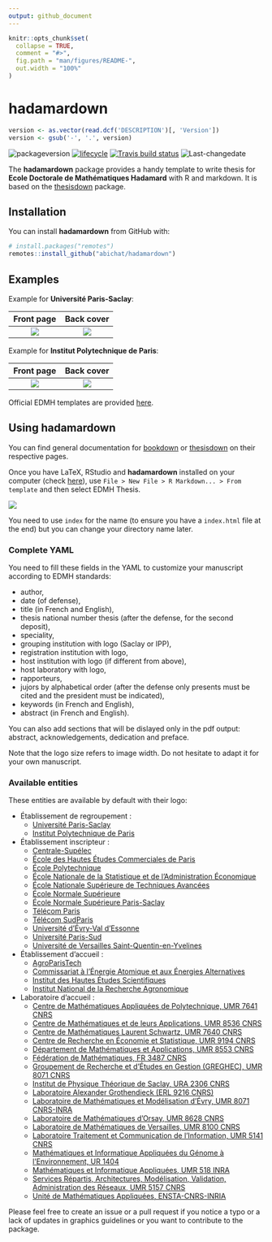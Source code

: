```yaml
---
output: github_document
---
```


<!-- README.md is generated from README.Rmd. Please edit that file -->

```r
knitr::opts_chunk$set(
  collapse = TRUE,
  comment = "#>",
  fig.path = "man/figures/README-",
  out.width = "100%"
)
```

# hadamardown

<!-- badges: start -->
```r
version <- as.vector(read.dcf('DESCRIPTION')[, 'Version'])
version <- gsub('-', '.', version)
```
![packageversion](https://img.shields.io/badge/package%20version-`r version`-orange.svg)
[![lifecycle](https://img.shields.io/badge/lifecycle-stable-brightgreen.svg)](https://www.tidyverse.org/lifecycle/#stable)
[![Travis build status](https://travis-ci.org/abichat/hadamardown.svg?branch=master)](https://travis-ci.org/abichat/hadamardown)
![Last-changedate](https://img.shields.io/badge/last%20change-`r gsub('-', '--', Sys.Date())`-yellowgreen.svg)
<!-- badges: end -->

The **hadamardown** package provides a handy template to write thesis for **Ecole Doctorale de Mathématiques Hadamard** with R and markdown. It is based on the [thesisdown](https://github.com/ismayc/thesisdown) package.

## Installation

You can install **hadamardown** from GitHub with:

```r
# install.packages("remotes")
remotes::install_github("abichat/hadamardown")
```


## Examples

Example for **Université Paris-Saclay**:

Front page            |  Back cover
:-------------------------:|:-------------------------:
<img src="inst/img/output_saclay_1.jpg"/>  |  <img src="inst/img/output_saclay_2.jpg"/>


Example for **Institut Polytechnique de Paris**:

Front page            |  Back cover
:-------------------------:|:-------------------------:
<img src="inst/img/output_ipp_1.jpg"/>  |  <img src="inst/img/output_ipp_2.jpg"/>



Official EDMH templates are provided [here](https://www.universite-paris-saclay.fr/fr/formation/doctorat/ecole-doctorale-de-mathematiques-hadamard-edmh#page-de-garde-des-theses-de-l-edmh).

## Using hadamardown

You can find general documentation for [bookdown](https://bookdown.org/yihui/bookdown/) or [thesisdown](https://github.com/ismayc/thesisdown) on their respective pages.

Once you have LaTeX, RStudio and **hadamardown** installed on your computer (check [here](https://github.com/ismayc/thesisdown#using-thesisdown-from-chesters-github)), use 
`File > New File > R Markdown... > From template` and then select EDMH Thesis.

<img src="inst/img/new_r_markdown.jpg"/> 

You need to use `index` for the name (to ensure you have a `index.html` file at the end) but you can change your directory name later. 


### Complete YAML

You need to fill these fields in the YAML to customize your manuscript according to EDMH standards:

* author, 
* date (of defense),
* title (in French and English),
* thesis national number thesis (after the defense, for the second deposit),
* speciality,
* grouping institution with logo (Saclay or IPP),
* registration institution with logo,
* host institution with logo (if different from above),
* host laboratory with logo,
* rapporteurs,
* jujors by alphabetical order (after the defense only presents must be cited and the president must be indicated),
* keywords (in French and English),
* abstract (in French and English).

You can also add sections that will be dislayed only in the pdf output: abstract, acknowledgements, dedication and preface. 

Note that the logo size refers to image width. Do not hesitate to adapt it for your own manuscript.

### Available entities

These entities are available by default with their logo:

* Établissement de regroupement :
  * [Université Paris-Saclay](inst/rmarkdown/templates/edmh_thesis/skeleton/logos/edmhsaclay.jpg)
  * [Institut Polytechnique de Paris](inst/rmarkdown/templates/edmh_thesis/skeleton/logos/edmhipp.jpg)

* Établissement inscripteur :
  * [Centrale-Supélec](inst/rmarkdown/templates/edmh_thesis/skeleton/logos/centralesupelec.jpg)
  * [École des Hautes Études Commerciales de Paris](inst/rmarkdown/templates/edmh_thesis/skeleton/logos/hec.jpg)
  * [École Polytechnique](inst/rmarkdown/templates/edmh_thesis/skeleton/logos/polytechnique.jpg)
  * [École Nationale de la Statistique et de l'Administration Économique](inst/rmarkdown/templates/edmh_thesis/skeleton/logos/ensae.jpg)
  * [École Nationale Supérieure de Techniques Avancées](inst/rmarkdown/templates/edmh_thesis/skeleton/logos/ensta.jpg)
  * [École Normale Supérieure](inst/rmarkdown/templates/edmh_thesis/skeleton/logos/ensulm.jpg)
  * [École Normale Supérieure Paris-Saclay](inst/rmarkdown/templates/edmh_thesis/skeleton/logos/ensparissaclay.jpg)
  * [Télécom Paris](inst/rmarkdown/templates/edmh_thesis/skeleton/logos/telecomparis.jpg)
  * [Télécom SudParis](inst/rmarkdown/templates/edmh_thesis/skeleton/logos/telecomsudparis.jpg)
  * [Université d'Évry-Val d'Essonne](inst/rmarkdown/templates/edmh_thesis/skeleton/logos/ueve.jpg)
  * [Université Paris-Sud](inst/rmarkdown/templates/edmh_thesis/skeleton/logos/upsud.jpg)
  * [Université de Versailles Saint-Quentin-en-Yvelines](inst/rmarkdown/templates/edmh_thesis/skeleton/logos/uvsq.jpg)

* Établissement d'accueil :
  * [AgroParisTech](inst/rmarkdown/templates/edmh_thesis/skeleton/logos/agroparistech.jpg)
  * [Commissariat à l'Énergie Atomique et aux Énergies Alternatives](inst/rmarkdown/templates/edmh_thesis/skeleton/logos/cea.jpg)
  * [Institut des Hautes Études Scientifiques](inst/rmarkdown/templates/edmh_thesis/skeleton/logos/ihes.jpg)
  * [Institut National de la Recherche Agronomique](inst/rmarkdown/templates/edmh_thesis/skeleton/logos/inra.jpg)
  
* Laboratoire d'accueil :
  * [Centre de Mathématiques Appliquées de Polytechnique, UMR 7641 CNRS](inst/rmarkdown/templates/edmh_thesis/skeleton/logos/cmap.jpg)
  * [Centre de Mathématiques et de leurs Applications, UMR 8536 CNRS](inst/rmarkdown/templates/edmh_thesis/skeleton/logos/cmla.jpg)
  * [Centre de Mathématiques Laurent Schwartz, UMR 7640 CNRS](inst/rmarkdown/templates/edmh_thesis/skeleton/logos/cmls.jpg)
  * [Centre de Recherche en Économie et Statistique, UMR 9194 CNRS](inst/rmarkdown/templates/edmh_thesis/skeleton/logos/crest.jpg)
  * [Département de Mathématiques et Applications, UMR 8553 CNRS](inst/rmarkdown/templates/edmh_thesis/skeleton/logos/dma.jpg)
  * [Fédération de Mathématiques, FR 3487 CNRS](inst/rmarkdown/templates/edmh_thesis/skeleton/logos/fdm.jpg)
  * [Groupement de Recherche et d'Études en Gestion (GREGHEC), UMR 8071 CNRS](inst/rmarkdown/templates/edmh_thesis/skeleton/logos/greghec.jpg)
  * [Institut de Physique Théorique de Saclay, URA 2306 CNRS](inst/rmarkdown/templates/edmh_thesis/skeleton/logos/ipht.jpg)
  * [Laboratoire Alexander Grothendieck (ERL 9216 CNRS)](inst/rmarkdown/templates/edmh_thesis/skeleton/logos/lag.jpg)
  * [Laboratoire de Mathématiques et Modélisation d'Évry, UMR 8071 CNRS-INRA](inst/rmarkdown/templates/edmh_thesis/skeleton/logos/lamme.jpg)
  * [Laboratoire de Mathématiques d'Orsay, UMR 8628 CNRS](inst/rmarkdown/templates/edmh_thesis/skeleton/logos/lmo.jpg)
  * [Laboratoire de Mathématiques de Versailles, UMR 8100 CNRS](inst/rmarkdown/templates/edmh_thesis/skeleton/logos/lmv.jpg)
  * [Laboratoire Traitement et Communication de l'Information, UMR 5141 CNRS](inst/rmarkdown/templates/edmh_thesis/skeleton/logos/ltci.jpg)
  * [Mathématiques et Informatique Appliquées du Génome à l'Environnement, UR 1404](inst/rmarkdown/templates/edmh_thesis/skeleton/logos/maiage.jpg)
  * [Mathématiques et Informatique Appliquées, UMR 518 INRA](inst/rmarkdown/templates/edmh_thesis/skeleton/logos/mia.jpg)
  * [Services Répartis, Architectures, Modélisation, Validation, Administration des Réseaux, UMR 5157 CNRS](inst/rmarkdown/templates/edmh_thesis/skeleton/logos/samovar.jpg)
  * [Unité de Mathématiques Appliquées, ENSTA-CNRS-INRIA](inst/rmarkdown/templates/edmh_thesis/skeleton/logos/uma.jpg)

Please feel free to create an issue or a pull request if you notice a typo or a lack of updates in graphics guidelines or you want to contribute to the package.


